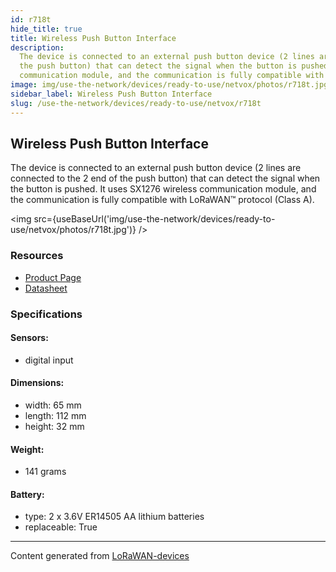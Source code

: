```yaml
---
id: r718t
hide_title: true
title: Wireless Push Button Interface
description:
  The device is connected to an external push button device (2 lines are connected to the 2 end of
  the push button) that can detect the signal when the button is pushed. It uses SX1276 wireless
  communication module, and the communication is fully compatible with LoRaWAN™ protocol (Class A).
image: img/use-the-network/devices/ready-to-use/netvox/photos/r718t.jpg
sidebar_label: Wireless Push Button Interface
slug: /use-the-network/devices/ready-to-use/netvox/r718t
---
```



## Wireless Push Button Interface

The device is connected to an external push button device (2 lines are connected to the 2 end of the
push button) that can detect the signal when the button is pushed. It uses SX1276 wireless
communication module, and the communication is fully compatible with LoRaWAN™ protocol (Class A).

<img src={useBaseUrl('img/use-the-network/devices/ready-to-use/netvox/photos/r718t.jpg')} />

### Resources

- [Product Page](http://www.netvox.com.tw/product.asp?pro=R718T)
- [Datasheet](http://www.netvox.com.tw/um/R718T/R718Tdatasheet.pdf)

### Specifications

#### Sensors:

- digital input

#### Dimensions:

- width: 65 mm
- length: 112 mm
- height: 32 mm

#### Weight:

- 141 grams

#### Battery:

- type: 2 x 3.6V ER14505 AA lithium batteries
- replaceable: True

---

Content generated from [LoRaWAN-devices](https://github.com/TheThingsNetwork/lorawan-devices)
